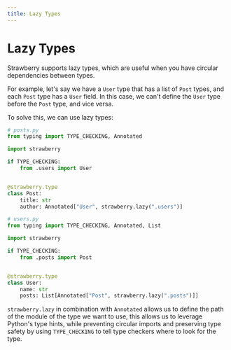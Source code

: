 ```yaml
---
title: Lazy Types
---
```


# Lazy Types

Strawberry supports lazy types, which are useful when you have circular
dependencies between types.

For example, let's say we have a `User` type that has a list of `Post` types,
and each `Post` type has a `User` field. In this case, we can't define the
`User` type before the `Post` type, and vice versa.

To solve this, we can use lazy types:

```python
# posts.py
from typing import TYPE_CHECKING, Annotated

import strawberry

if TYPE_CHECKING:
    from .users import User


@strawberry.type
class Post:
    title: str
    author: Annotated["User", strawberry.lazy(".users")]
```

```python
# users.py
from typing import TYPE_CHECKING, Annotated, List

import strawberry

if TYPE_CHECKING:
    from .posts import Post


@strawberry.type
class User:
    name: str
    posts: List[Annotated["Post", strawberry.lazy(".posts")]]
```

`strawberry.lazy` in combination with `Annotated` allows us to define the path
of the module of the type we want to use, this allows us to leverage Python's
type hints, while preventing circular imports and preserving type safety by
using `TYPE_CHECKING` to tell type checkers where to look for the type.